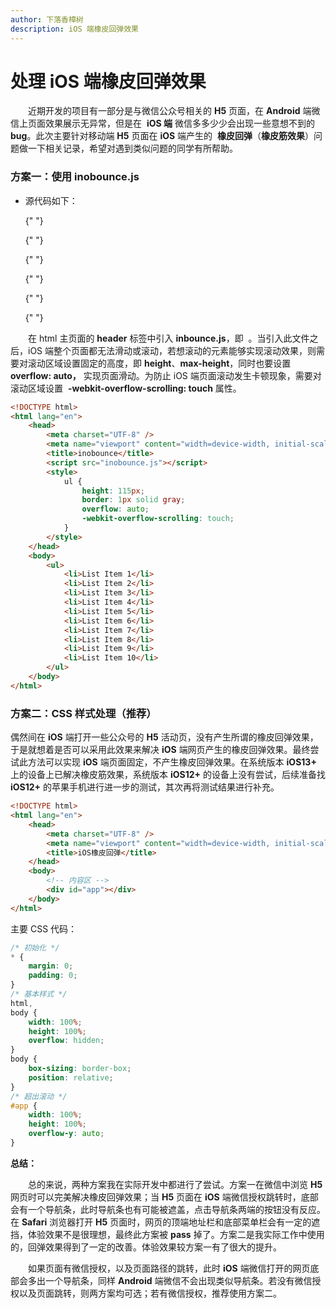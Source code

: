 ```yaml
---
author: 下落香樟树
description: iOS 端橡皮回弹效果
---
```


# 处理 iOS 端橡皮回弹效果

&emsp;&emsp;近期开发的项目有一部分是与微信公众号相关的 **H5** 页面，在 **Android** 端微信上页面效果展示无异常，但是在  **iOS 端** 微信多多少少会出现一些意想不到的 **bug**。此次主要针对移动端 **H5** 页面在 **iOS** 端产生的  **橡皮回弹**（**橡皮筋效果**）问题做一下相关记录，希望对遇到类似问题的同学有所帮助。

### 方案一：使用 inobounce.js

- 源代码如下：

    {" "}

    {" "}

    {" "}

    {" "}

    {" "}

    {" "}

    <Source value="https://github.com/lazd/iNoBounce" />

&emsp;&emsp;在 html 主页面的 **header** 标签中引入 **inbounce.js**，即 **<script src="./\*\***inbounce.js\***\*"></script>** 。当引入此文件之后，iOS 端整个页面都无法滑动或滚动，若想滚动的元素能够实现滚动效果，则需要对滚动区域设置固定的高度，即 **height**、**max-height**，同时也要设置 **overflow: auto，** 实现页面滑动。为防止 iOS 端页面滚动发生卡顿现象，需要对滚动区域设置  **-webkit-overflow-scrolling: touch** 属性。

```html title="HTML Demo"
<!DOCTYPE html>
<html lang="en">
	<head>
		<meta charset="UTF-8" />
		<meta name="viewport" content="width=device-width, initial-scale=1.0" />
		<title>inobounce</title>
		<script src="inobounce.js"></script>
		<style>
			ul {
				height: 115px;
				border: 1px solid gray;
				overflow: auto;
				-webkit-overflow-scrolling: touch;
			}
		</style>
	</head>
	<body>
		<ul>
			<li>List Item 1</li>
			<li>List Item 2</li>
			<li>List Item 3</li>
			<li>List Item 4</li>
			<li>List Item 5</li>
			<li>List Item 6</li>
			<li>List Item 7</li>
			<li>List Item 8</li>
			<li>List Item 9</li>
			<li>List Item 10</li>
		</ul>
	</body>
</html>
```

### 方案二：CSS 样式处理（推荐）

偶然间在 **iOS** 端打开一些公众号的 **H5** 活动页，没有产生所谓的橡皮回弹效果，于是就想着是否可以采用此效果来解决 **iOS** 端网页产生的橡皮回弹效果。最终尝试此方法可以实现 **iOS** 端页面固定，不产生橡皮回弹效果。在系统版本 **iOS13+** 上的设备上已解决橡皮筋效果，系统版本 **iOS12+** 的设备上没有尝试，后续准备找 **iOS12+** 的苹果手机进行进一步的测试，其次再将测试结果进行补充。

```html title="CSS 样式处理"
<!DOCTYPE html>
<html lang="en">
	<head>
		<meta charset="UTF-8" />
		<meta name="viewport" content="width=device-width, initial-scale=1.0" />
		<title>iOS橡皮回弹</title>
	</head>
	<body>
		<!-- 内容区 -->
		<div id="app"></div>
	</body>
</html>
```

主要 CSS 代码：

```css title="主要 CSS 代码"
/* 初始化 */
* {
	margin: 0;
	padding: 0;
}
/* 基本样式 */
html,
body {
	width: 100%;
	height: 100%;
	overflow: hidden;
}
body {
	box-sizing: border-box;
	position: relative;
}
/* 超出滚动 */
#app {
	width: 100%;
	height: 100%;
	overflow-y: auto;
}
```

**总结：**

&emsp;&emsp;总的来说，两种方案我在实际开发中都进行了尝试。方案一在微信中浏览 **H5** 网页时可以完美解决橡皮回弹效果；当 **H5** 页面在 **iOS** 端微信授权跳转时，底部会有一个导航条，此时导航条也有可能被遮盖，点击导航条两端的按钮没有反应。在 **Safari** 浏览器打开 **H5** 页面时，网页的顶端地址栏和底部菜单栏会有一定的遮挡，体验效果不是很理想，最终此方案被 **pass** 掉了。方案二是我实际工作中使用的，回弹效果得到了一定的改善。体验效果较方案一有了很大的提升。

&emsp;&emsp;如果页面有微信授权，以及页面路径的跳转，此时 **iOS** 端微信打开的网页底部会多出一个导航条，同样 **Android** 端微信不会出现类似导航条。若没有微信授权以及页面跳转，则两方案均可选；若有微信授权，推荐使用方案二。

